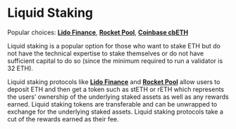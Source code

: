 # Liquid Staking

Popular choices: **[Lido Finance](https://lido.fi/)**, **[Rocket Pool](https://rocketpool.net/)**, **[Coinbase cbETH](https://www.coinbase.com/cbeth)**

Liquid staking is a popular option for those who want to stake ETH but do not have the technical expertise to stake themselves or do not have sufficient capital to do so (since the minimum required to run a validator is 32 ETH).

Liquid staking protocols like **[Lido Finance](https://lido.fi/)** and **[Rocket Pool](https://rocketpool.net/)** allow users to deposit ETH and then get a token such as stETH or rETH which represents the users’ ownership of the underlying staked assets as well as any rewards earned. Liquid staking tokens are transferable and can be unwrapped to exchange for the underlying staked assets. Liquid staking protocols take a cut of the rewards earned as their fee.
